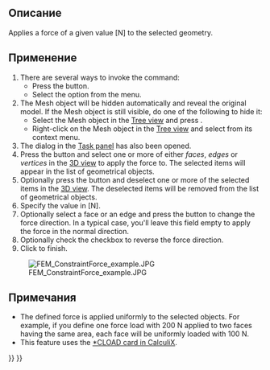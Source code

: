 <languages/>

{{Docnav/ru
|[[FEM_ConstraintSpring/ru|Constraint spring]]
|[[FEM_ConstraintPressure/ru|Constraint pressure]]
|[[FEM_Workbench/ru|FEM]]
|IconL=FEM_ConstraintSpring.svg
|IconR=FEM_ConstraintPressure.svg
|IconC=Workbench_FEM.svg
}}

<div class="mw-translate-fuzzy">
{{GuiCommand/ru|Name=FEM ConstraintForce|Name/ru=FEM ConstraintForce|MenuLocation=FEM → Constraint force||Workbenches=[[FEM_Workbench/ru|FEM]]|Shortcut=|SeeAlso=[[FEM_tutorial/ru|FEM tutorial]]}}
</div>

<span id="Description"></span>
==Описание==

Applies a force of a given value [N] to the selected geometry.

<span id="Usage"></span>
==Применение==

# There are several ways to invoke the command:
#* Press the {{Button|[[Image:FEM_ConstraintForce.svg|16px]] [[FEM_ConstraintForce|Force Load]]}} button.
#* Select the {{MenuCommand|Model → Mechanical Boundary Conditions and Loads → [[Image:FEM_ConstraintForce.svg|16px]] Force Load}} option from the menu.
# The Mesh object will be hidden automatically and reveal the original model. If the Mesh object is still visible, do one of the following to hide it:
#* Select the Mesh object in the [[Tree_view|Tree view]] and press {{KEY|spacebar}}.
#* Right-click on the Mesh object in the [[Tree_view|Tree view]] and select {{MenuCommand|Hide selection}} from its context menu.
# The {{MenuCommand|Analysis feature parameters}} dialog in the [[Task_panel|Task panel]] has also been opened.
# Press the {{Button|Add}} button and select one or more of either ''faces'', ''edges'' or ''vertices'' in the [[3D_view|3D view]] to apply the force to. The selected items will appear in the list of geometrical objects.
# Optionally press the {{Button|Remove}} button and deselect one or more of the selected items in the [[3D_view|3D view]]. The deselected items will be removed from the list of geometrical objects.
# Specify the {{MenuCommand|Force}} value in [N].
# Optionally select a face or an edge and press the {{Button|Direction}} button to change the force direction. In a typical case, you'll leave this field empty to apply the force in the normal direction.
# Optionally check the {{MenuCommand|Reverse direction}} checkbox to reverse the force direction.
# Click {{Button|OK}} to finish.

[[File:FEM ConstraintForce example.JPG]]

<span id="Notes"></span>
==Примечания==

* The defined force is applied uniformly to the selected objects. For example, if you define one force load with 200 N applied to two faces having the same area, each face will be uniformly loaded with 100 N.
* This feature uses the [https://web.mit.edu/calculix_v2.7/CalculiX/ccx_2.7/doc/ccx/node172.html *CLOAD card in CalculiX].


{{Docnav/ru
|[[FEM_ConstraintSpring/ru|Constraint spring]]
|[[FEM_ConstraintPressure/ru|Constraint pressure]]
|[[FEM_Workbench/ru|FEM]]
|IconL=FEM_ConstraintSpring.svg
|IconR=FEM_ConstraintPressure.svg
|IconC=Workbench_FEM.svg
}}

{{FEM Tools navi{{#translation:}}}}
{{Userdocnavi{{#translation:}}}}